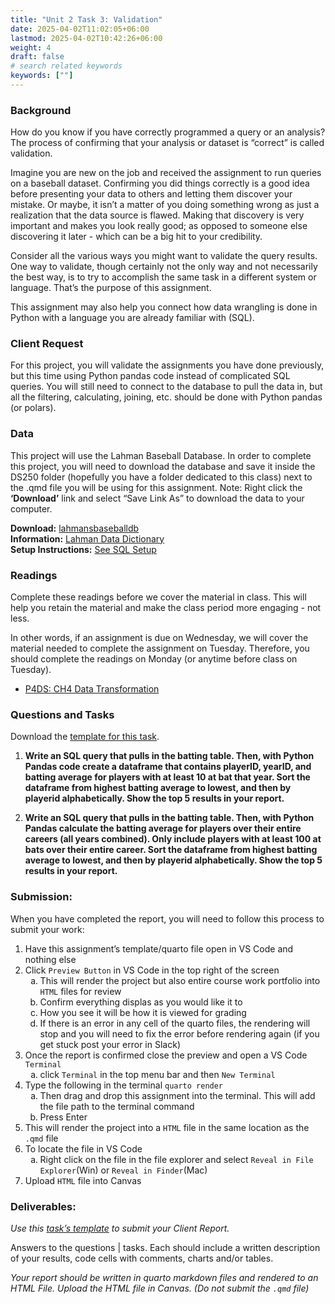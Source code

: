 ```yaml
---
title: "Unit 2 Task 3: Validation"
date: 2025-04-02T11:02:05+06:00
lastmod: 2025-04-02T10:42:26+06:00
weight: 4
draft: false
# search related keywords
keywords: [""]
---
```


### Background

How do you know if you have correctly programmed a query or an analysis? The process of confirming that your analysis or dataset is "correct" is called validation. 

Imagine you are new on the job and received the assignment to run queries on a baseball dataset. Confirming you did things correctly is a good idea before presenting your data to others and letting them discover your mistake. Or maybe, it isn't a matter of you doing something wrong as just a realization that the data source is flawed. Making that discovery is very important and makes you look really good; as opposed to someone else discovering it later - which can be a big hit to your credibility.

Consider all the various ways you might want to validate the query results. One way to validate, though certainly not the only way and not necessarily the best way, is to try to accomplish the same task in a different system or language. That's the purpose of this assignment.

This assignment may also help you connect how data wrangling is done in Python with a language you are already familiar with (SQL).


### Client Request

For this project, you will validate the assignments you have done previously, but this time using Python pandas code instead of complicated SQL queries. You will still need to connect to the database to pull the data in, but all the filtering, calculating, joining, etc. should be done with Python pandas (or polars). 


### Data

::: {.callout-note collapse="false"}
This project will use the Lahman Baseball Database. In order to complete this project, you will need to download the database and save it inside the DS250 folder (hopefully you have a folder dedicated to this class) next to the .qmd file you will be using for this assignment. Note: Right click the __'Download'__ link and select "Save Link As" to download the data to your computer.
:::

__Download:__ [lahmansbaseballdb](/Data/lahmansbaseballdb.sqlite)  
__Information:__ [Lahman Data Dictionary](/Data/readme2014.txt)  
__Setup Instructions:__ [See SQL Setup](/Setup/sql_setup.qmd)


### Readings

::: {.callout-note collapse="true"}
Complete these readings before we cover the material in class. This will help you retain the material and make the class period more engaging - not less. 

In other words, if an assignment is due on Wednesday, we will cover the material needed to complete the assignment on Tuesday. Therefore, you should complete the readings on Monday (or anytime before class on Tuesday).
:::

- [P4DS: CH4 Data Transformation](https://aeturrell.github.io/python4DS/data-transform.html#) 



### Questions and Tasks

Download the [template for this task](../Templates/unit2_task2_template.qmd).

1. __Write an SQL query that pulls in the batting table. Then, with Python Pandas code create a dataframe that contains playerID, yearID, and batting average for players with at least 10 at bat that year. Sort the dataframe from highest batting average to lowest, and then by playerid alphabetically. Show the top 5 results in your report.__

1. __Write an SQL query that pulls in the batting table. Then, with Python Pandas calculate the batting average for players over their entire careers (all years combined). Only include players with at least 100 at bats over their entire career. Sort the dataframe from highest batting average to lowest, and then by playerid alphabetically. Show the top 5 results in your report.__


### Submission:
::: {.callout-note collapse="true"}
When you have completed the report, you will need to follow this process to submit your work:

1. Have this assignment's template/quarto file open in VS Code and nothing else
1. Click `Preview Button` in VS Code in the top right of the screen
    a. This will render the project but also entire course work portfolio into `HTML` files for review
    b. Confirm everything displas as you would like it to
    c. How you see it will be how it is viewed for grading
    d. If there is an error in any cell of the quarto files, the rendering will stop and you will need to fix the error before rendering again (if you get stuck post your error in Slack)
1. Once the report is confirmed close the preview and open a VS Code `Terminal`
    a. click `Terminal` in the top menu bar and then `New Terminal`
1. Type the following in the terminal `quarto render `
    a. Then drag and drop this assignment into the terminal. This will add the file path to the terminal command
    a. Press Enter
1. This will render the project into a `HTML` file in the same location as the `.qmd` file
1. To locate the file in VS Code
    a. Right click on the file in the file explorer and select `Reveal in File Explorer`(Win) or `Reveal in Finder`(Mac)
1. Upload `HTML` file into Canvas
:::


### Deliverables:

_Use this [task's template](../Templates/unit2_task2_template.qmd) to submit your Client Report._

Answers to the questions | tasks. Each should include a written description of your results, code cells with comments, charts and/or tables.


::: {.callout-note collapse="false"}
_Your report should be written in quarto markdown files and rendered to an HTML File. Upload the HTML file in Canvas. (Do not submit the `.qmd` file)_  
:::